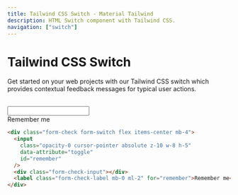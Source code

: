 ```yaml
---
title: Tailwind CSS Switch - Material Tailwind
description: HTML Switch component with Tailwind CSS.
navigation: ["switch"]
---
```


# Tailwind CSS Switch

Get started on your web projects with our Tailwind CSS switch which provides contextual feedback messages for typical user actions.

<br />

<ComponentCard id="switch">
  <div className="form-check form-switch flex items-center mb-4">
    <input
      className="opacity-0 cursor-pointer absolute z-10 w-8 h-5"
      data-attribute="toggle"
      id="remember"
    />
    <div className="form-check-input"></div>
    <label className="form-check-label mb-0 ml-2" htmlFor="remember">
      Remember me
    </label>
  </div>
</ComponentCard>

```html showLineNumbers
<div class="form-check form-switch flex items-center mb-4">
  <input
    class="opacity-0 cursor-pointer absolute z-10 w-8 h-5"
    data-attribute="toggle"
    id="remember"
  />
  <div class="form-check-input"></div>
  <label class="form-check-label mb-0 ml-2" for="remember">Remember me</label>
</div>
```
